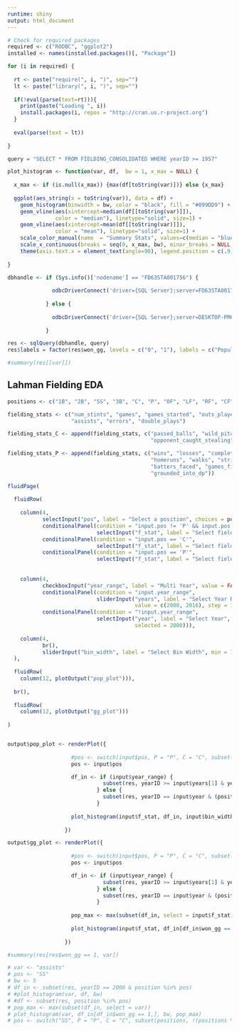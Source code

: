 ```yaml
---
runtime: shiny
output: html_document
---
```


<!-- # ```{r setup, include=FALSE} -->
<!-- # knitr::opts_chunk$set(echo = TRUE) -->
<!-- # ``` -->

```r

# Check for required packages
required <- c("RODBC", "ggplot2")
installed <- names(installed.packages()[, "Package"])

for (i in required) {
  
  rt <- paste("require(", i, ")", sep="")
  lt <- paste("library(", i, ")", sep="")
  
  if(!eval(parse(text=rt))){
    print(paste("Loading ", i))
    install.packages(i, repos = "http://cran.us.r-project.org")
  }
  
  eval(parse(text = lt))  
  
}

query = "SELECT * FROM FIELDING_CONSOLIDATED WHERE yearID >= 1957"

plot_histogram <- function(var, df,  bw = 1, x_max = NULL) {
  
  x_max <- if (is.null(x_max)) {max(df[toString(var)])} else {x_max}
  
  ggplot(aes_string(x = toString(var)), data = df) +
    geom_histogram(binwidth = bw, color = "black", fill = "#099DD9") +
    geom_vline(aes(xintercept=median(df[[toString(var)]]),
               color = "median"), linetype="solid", size=1) +
    geom_vline(aes(xintercept=mean(df[[toString(var)]]),
               color = "mean"), linetype="solid", size=1) +    
    scale_color_manual(name  = "Summary Stats", values=c(median = "blue", mean = "red")) +
    scale_x_continuous(breaks = seq(0, x_max, bw), minor_breaks = NULL, expand = c(0,0), limits = c(0, x_max + 1)) +
    theme(axis.text.x = element_text(angle=90), legend.position = c(.9,.9))
  
}

dbhandle <- if (Sys.info()['nodename'] == "FD63STA001756") {
  
              odbcDriverConnect('driver={SQL Server};server=FD63STA001756\\JAC2;database=lahman;trusted_connection=true')
            
            } else {
                 
              odbcDriverConnect('driver={SQL Server};server=DESKTOP-PM6C8DF\\SQLEXPRESS;database=lahman;trusted_connection=true')
            
            }

res <- sqlQuery(dbhandle, query)
res$labels = factor(res$won_gg, levels = c("0", "1"), labels = c("Population", "Gold Glove Winners"))
```




```r
#summary(res[[var]])
```

## Lahman Fielding EDA
```r
positions <- c("1B", "2B", "SS", "3B", "C", "P", "OF", "LF", "RF", "CF")

fielding_stats <- c("num_stints", "games", "games_started", "outs_played", "put_outs",
                    "assists", "errors", "double_plays")

fielding_stats_C <- append(fielding_stats, c("passed_balls", "wild_pitches", "opponent_stolen_bases",
                                             "opponent_caught_stealing", "opponent_steal_attempts", "weighted_zr"))

fielding_stats_P <- append(fielding_stats, c("wins", "losses", "complete_games", "shutouts", "saves", "hits", "earned_runs",
                                             "homeruns", "walks", "strikeouts", "intentional_walks", "batters_hit", "balks",
                                             "batters_faced", "games_finished", "runs_allowed", "batter_sacrifices", "batter_sac_flies",
                                             "grounded_into_dp"))

fluidPage(
  
  fluidRow(
    
    column(4,
           selectInput("pos", label = "Select a position", choices = positions, selected = "SS"),
           conditionalPanel(condition = "input.pos != 'P' && input.pos != 'C'",
                            selectInput("f_stat", label = "Select fielding stat", choices = fielding_stats, selected = "assists")),
           conditionalPanel(condition = "input.pos == 'C'",
                            selectInput("f_stat", label = "Select fielding stat", choices = fielding_stats_C, selected = "assists")),
           conditionalPanel(condition = "input.pos == 'P'",
                            selectInput("f_stat", label = "Select fielding stat", choices = fielding_stats_P, selected = "assists"))),          
  
    
    column(4,
           checkboxInput("year_range", label = "Multi Year", value = FALSE),
           conditionalPanel(condition = "input.year_range",
                            sliderInput("years", label = "Select Year Range", min  = min(res$yearID), max = max(res$yearID),
                                        value = c(2000, 2016), step = 1, sep = "")),
           conditionalPanel(condition = "!input.year_range",
                            selectInput("year", label = "Select Year", choices = seq(min(res$yearID), max(res$yearID)),
                                        selected = 2000))),
    
    column(4,
           br(),
           sliderInput("bin_width", label = "Select Bin Width", min = 1, max = 100, value = c(10), step = 1))
  ),
  
  fluidRow(
    column(12, plotOutput("pop_plot"))),
  
  br(),
  
  fluidRow(
    column(12, plotOutput("gg_plot")))
    
)



```



```r

output$pop_plot <- renderPlot({
  
                    #pos <- switch(input$pos, P = "P", C = "C", subset(positions, !(positions %in% c("P", "C"))))
                    pos <- input$pos

                    df_in <- if (input$year_range) {
                              subset(res, yearID >= input$years[1] & yearID <= input$years[2] & (position %in% pos))
                            } else {
                              subset(res, yearID == input$year & (position %in% pos))
                            }
                    
                    plot_histogram(input$f_stat, df_in, input$bin_width)
                    
                  })

output$gg_plot <- renderPlot({
  
                    #pos <- switch(input$pos, P = "P", C = "C", subset(positions, !(positions %in% c("P", "C"))))
                    pos <- input$pos

                    df_in <- if (input$year_range) {
                              subset(res, yearID >= input$years[1] & yearID <= input$years[2] & (position %in% pos))
                            } else {
                              subset(res, yearID == input$year & (position %in% pos))
                            }
                  
                    pop_max <- max(subset(df_in, select = input$f_stat))
                  
                    plot_histogram(input$f_stat, df_in[df_in$won_gg == 1,], input$bin_width, pop_max)
                  
                  })

```






```r
#summary(res[res$won_gg == 1, var])
```
```r
# var <- "assists"
# pos <- "SS"
# bw <- 5
# df_in <- subset(res, yearID == 2000 & position %in% pos)
# #plot_histogram(var, df, bw)
# #df <- subset(res, position %in% pos)
# pop_max <- max(subset(df_in, select = var))
# plot_histogram(var, df_in[df_in$won_gg == 1,], bw, pop_max)
# pos <- switch("SS", P = "P", C = "C", subset(positions, !(positions %in% c("P", "C"))))


```




